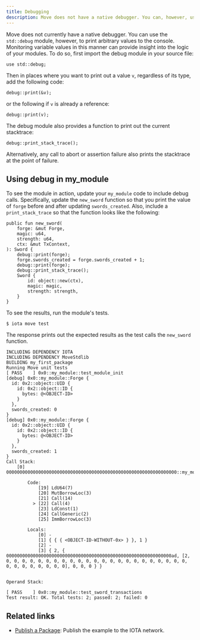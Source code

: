 ```yaml
---
title: Debugging
description: Move does not have a native debugger. You can, however, use the std::debug module to monitor variable values while your code executes.
---
```


Move does not currently have a native debugger. You can use the `std::debug` module, however, to print arbitrary values to the console. Monitoring variable values in this manner can provide insight into the logic of your modules. To do so, first import the debug module in your source file:

```move
use std::debug;
```

Then in places where you want to print out a value `v`, regardless of its type, add the following code:

```move
debug::print(&v);
```

or the following if `v` is already a reference:

```move
debug::print(v);
```

The debug module also provides a function to print out the current stacktrace:

```move
debug::print_stack_trace();
```

Alternatively, any call to abort or assertion failure also prints the stacktrace at the point of failure.

## Using debug in my_module

To see the module in action, update your `my_module` code to include debug calls. Specifically, update the `new_sword` function so that you print the value of `forge` before and after updating `swords_created`. Also, include a `print_stack_trace` so that the function looks like the following:

```move
public fun new_sword(
    forge: &mut Forge,
    magic: u64,
    strength: u64,
    ctx: &mut TxContext,
): Sword {
    debug::print(forge);
    forge.swords_created = forge.swords_created + 1;
    debug::print(forge);
    debug::print_stack_trace();
    Sword {
        id: object::new(ctx),
        magic: magic,
        strength: strength,
    }
}
```

To see the results, run the module's tests.

```shell
$ iota move test
```

The response prints out the expected results as the test calls the `new_sword` function.

```shell
INCLUDING DEPENDENCY IOTA
INCLUDING DEPENDENCY MoveStdlib
BUILDING my_first_package
Running Move unit tests
[ PASS    ] 0x0::my_module::test_module_init
[debug] 0x0::my_module::Forge {
  id: 0x2::object::UID {
    id: 0x2::object::ID {
      bytes: @<OBJECT-ID>
    }
  },
  swords_created: 0
}
[debug] 0x0::my_module::Forge {
  id: 0x2::object::UID {
    id: 0x2::object::ID {
      bytes: @<OBJECT-ID>
    }
  },
  swords_created: 1
}
Call Stack:
    [0] 0000000000000000000000000000000000000000000000000000000000000000::my_module::test_sword_transactions

        Code:
            [19] LdU64(7)
            [20] MutBorrowLoc(3)
            [21] Call(14)
          > [22] Call(4)
            [23] LdConst(1)
            [24] CallGeneric(2)
            [25] ImmBorrowLoc(3)

        Locals:
            [0] -
            [1] { { { <OBJECT-ID-WITHOUT-0x> } }, 1 }
            [2] -
            [3] { 2, { 00000000000000000000000000000000000000000000000000000000000000ad, [2, 0, 0, 0, 0, 0, 0, 0, 0, 0, 0, 0, 0, 0, 0, 0, 0, 0, 0, 0, 0, 0, 0, 0, 0, 0, 0, 0, 0, 0, 0, 0], 0, 0, 0 } }


Operand Stack:

[ PASS    ] 0x0::my_module::test_sword_transactions
Test result: OK. Total tests: 2; passed: 2; failed: 0
```

## Related links

- [Publish a Package](publish.mdx): Publish the example to the IOTA network.